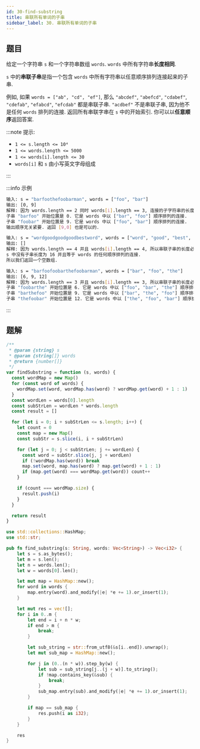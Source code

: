 ```yaml
---
id: 30-find-substring
title: 串联所有单词的子串
sidebar_label: 30. 串联所有单词的子串
---
```


## 题目

给定一个字符串 `s` 和一个字符串数组 `words`. `words` 中所有字符串**长度相同**.

`s` 中的**串联子串**是指一个包含 `words` 中所有字符串以任意顺序排列连接起来的子串.

例如, 如果 `words = ["ab", "cd", "ef"]`, 那么 `"abcdef"`, `"abefcd"`, `"cdabef"`, `"cdefab"`, `"efabcd"`, `"efcdab"` 都是串联子串. `"acdbef"` 不是串联子串, 因为他不是任何 `words` 排列的连接.
返回所有串联字串在 `s` 中的开始索引. 你可以以**任意顺序**返回答案.

:::note 提示:

- `1 <= s.length <= 10⁴`
- `1 <= words.length <= 5000`
- `1 <= words[i].length <= 30`
- `words[i]` 和 `s` 由小写英文字母组成

:::

:::info 示例

```bash
输入: s = "barfoothefoobarman", words = ["foo", "bar"]
输出: [0, 9]
解释: 因为 words.length == 2 同时 words[i].length == 3, 连接的子字符串的长度必须为 6.
子串 "barfoo" 开始位置是 0. 它是 words 中以 ["bar", "foo"] 顺序排列的连接.
子串 "foobar" 开始位置是 9. 它是 words 中以 ["foo", "bar"] 顺序排列的连接.
输出顺序无关紧要. 返回 [9,0] 也是可以的.
```

```bash
输入: s = "wordgoodgoodgoodbestword", words = ["word", "good", "best", "word"]
输出: []
解释: 因为 words.length == 4 并且 words[i].length == 4, 所以串联子串的长度必须为 16.
s 中没有子串长度为 16 并且等于 words 的任何顺序排列的连接.
所以我们返回一个空数组.
```

```bash
输入: s = "barfoofoobarthefoobarman", words = ["bar", "foo", "the"]
输出: [6, 9, 12]
解释: 因为 words.length == 3 并且 words[i].length == 3, 所以串联子串的长度必须为 9.
子串 "foobarthe" 开始位置是 6. 它是 words 中以 ["foo", "bar", "the"] 顺序排列的连接.
子串 "barthefoo" 开始位置是 9. 它是 words 中以 ["bar", "the", "foo"] 顺序排列的连接.
子串 "thefoobar" 开始位置是 12. 它是 words 中以 ["the", "foo", "bar"] 顺序排列的连接.
```

:::

## 题解


<Tabs>
  <TabItem value="JavaScript" label="JavaScript" default>

```ts
/**
 * @param {string} s
 * @param {string[]} words
 * @return {number[]}
 */
var findSubstring = function (s, words) {
  const wordMap = new Map()
  for (const word of words) {
    wordMap.set(word, wordMap.has(word) ? wordMap.get(word) + 1 : 1)
  }
  const wordLen = words[0].length
  const subStrLen = wordLen * words.length
  const result = []

  for (let i = 0; i + subStrLen <= s.length; i++) {
    let count = 0
    const map = new Map()
    const subStr = s.slice(i, i + subStrLen)

    for (let j = 0; j < subStrLen; j += wordLen) {
      const word = subStr.slice(j, j + wordLen)
      if (!wordMap.has(word)) break
      map.set(word, map.has(word) ? map.get(word) + 1 : 1)
      if (map.get(word) === wordMap.get(word)) count++
    }

    if (count === wordMap.size) {
      result.push(i)
    }
  }

  return result
}
```

</TabItem>
<TabItem value="Rust" label="Rust">

```rust
use std::collections::HashMap;
use std::str;

pub fn find_substring(s: String, words: Vec<String>) -> Vec<i32> {
    let s = s.as_bytes();
    let m = s.len();
    let n = words.len();
    let w = words[0].len();

    let mut map = HashMap::new();
    for word in words {
        map.entry(word).and_modify(|e| *e += 1).or_insert(1);
    }

    let mut res = vec![];
    for i in 0..m {
        let end = i + n * w;
        if end > m {
            break;
        }

        let sub_string = str::from_utf8(&s[i..end]).unwrap();
        let mut sub_map = HashMap::new();

        for j in (0..(n * w)).step_by(w) {
            let sub = sub_string[j..(j + w)].to_string();
            if !map.contains_key(&sub) {
                break;
            }
            sub_map.entry(sub).and_modify(|e| *e += 1).or_insert(1);
        }

        if map == sub_map {
            res.push(i as i32);
        }
    }

    res
}
```

</TabItem>
</Tabs>
